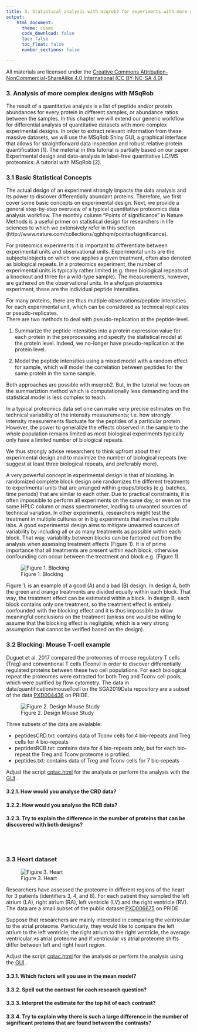 ```yaml
---
title: 3. Statistical analysis with msqrob2 for experiments with more complex designs
output:
    html_document:
      theme: cosmo      
      code_download: false
      toc: false
      toc_float: false
      number_sections: false

---
```


All materials are licensed under the [Creative Commons Attribution-NonCommercial-ShareAlike 4.0 International (CC BY-NC-SA 4.0)](https://creativecommons.org/licenses/by-nc-sa/4.0)

### 3. Analysis of more complex designs with MSqRob
The result of a quantitative analysis is a list of peptide and/or protein abundances for every protein in different samples, or abundance ratios between the samples. In this chapter we will extend our generic workflow for differential analysis of quantitative datasets with more complex experimental designs.
In order to extract relevant information from these massive datasets, we will use the MSqRob Shiny GUI, a graphical interface that allows for straightforward data inspection and robust relative protein quantification [1]. The material in this tutorial is partially based on our paper Experimental design and data-analysis in label-free quantitative LC/MS proteomics: A tutorial with MSqRob [2].


### 3.1 Basic Statistical Concepts
The actual design of an experiment strongly impacts the data analysis and its power to discover differentially abundant proteins. Therefore, we first cover some basic concepts on experimental design. Next, we provide a general step-by-step overview of a typical quantitative proteomics data analysis workflow. The monthly column “Points of significance” in Nature Methods is a useful primer on statistical design for researchers in life sciences to which we extensively refer in this section (http://www.nature.com/collections/qghhqm/pointsofsignificance).

For proteomics experiments it is important to differentiate between experimental units and observational units. Experimental units are the subjects/objects on which one applies a given treatment, often also denoted as biological repeats. In a proteomics experiment, the number of experimental units is typically rather limited (e.g. three biological repeats of a knockout and three for a wild-type sample). The measurements, however, are gathered on the observational units. In a shotgun proteomics experiment, these are the individual peptide intensities.

For many proteins, there are thus multiple observations/peptide intensities for each experimental unit, which can be considered as technical replicates or pseudo-replicates.  
There are two methods to deal with pseudo-replication at the peptide-level. 

1. Summarize the peptide intensities into a protein expression value for each protein in the preprocessing and specify the statistical model at the protein level. Indeed, we no-longer have pseudo-replication at the protein level. 

2. Model the peptide intensities using a mixed model with a random effect for sample, which will model the correlation between peptides for the same protein in the same sample. 

Both approaches are possible with msqrob2. But, in the tutorial we focus on the summariztion method which is computationally less demanding and the statistical model is less complex to teach. 

In a typical proteomics data set one can make very precise estimates on the technical variability of the intensity measurements; i.e. how strongly intensity measurements fluctuate for the peptides of a particular protein. However, the power to generalize the effects observed in the sample to the whole population remains limited as most biological experiments typically only have a limited number of biological repeats. 

We thus strongly advise researchers to think upfront about their experimental design and to maximize the number of biological repeats (we suggest at least three biological repeats, and preferably more).

A very powerful concept in experimental design is that of blocking. In randomized complete block design one randomizes the different treatments to experimental units that are arranged within groups/blocks (e.g. batches, time periods) that are similar to each other. Due to practical constraints, it is often impossible to perform all experiments on the same day, or even on the same HPLC column or mass spectrometer, leading to unwanted sources of technical variation. In other experiments, researchers might test the treatment in multiple cultures or in big experiments that involve multiple labs. A good experimental design aims to mitigate unwanted sources of variability by including all or as many treatments as possible within each block. That way, variability between blocks can be factored out from the analysis when assessing treatment effects (Figure 1). It is of prime importance that all treatments are present within each block, otherwise confounding can occur between the treatment and block e.g. (Figure 1).


![Figure 1. Blocking](./figures/blocking.png)

Figure 1. is an example of a good (A) and a bad (B) design. In design A, both the green and orange treatments are divided equally within each block. That way, the treatment effect can be estimated within a block. In design B, each block contains only one treatment, so the treatment effect is entirely confounded with the blocking effect and it is thus impossible to draw meaningful conclusions on the treatment (unless one would be willing to assume that the blocking effect is negligible, which is a very strong assumption that cannot be verified based on the design).

### 3.2 Blocking: Mouse T-cell example

Duguet et al. 2017 compared the proteomes of mouse regulatory T cells (Treg) and conventional T cells (Tconv) in order to discover differentially regulated proteins between these two cell populations. For each biological repeat the proteomes were extracted for both Treg and Tconv cell pools, which were purified by flow cytometry. The data in data/quantification/mouseTcell on the SGA2019Data repository are a subset of the data [PXD004436](https://www.ebi.ac.uk/pride/archive/projects/PXD004436) on PRIDE.

![Figure 2. Design Mouse Study](./figures/mouseTcell_RCB_design.png)

Three subsets of the data are avialable:


- peptidesCRD.txt: contains data of Tconv cells for 4 bio-repeats and Treg cells for 4 bio-repeats
- peptidesRCB.txt: contains data for 4 bio-repeats only, but for each bio-repeat the Treg and Tconv proteome is profiled.   
- peptides.txt: contains data of Treg and Tconv cells for 7 bio-repeats

Adjust the script [cptac.html](./cptac_robust.html) for the analysis or perform the analysis with the [GUI](./cptac_robust_gui.html) . 

#### 3.2.1. How would you analyse the CRD data?

#### 3.2.2. How would you analyse the RCB data?

#### 3.2.3. Try to explain the difference in the number of proteins that can be discovered with both designs?

<br/><br/>

### 3.3 Heart dataset

![Figure 3. Heart](./figures/heart.png)

Researchers have assessed the proteome in different regions of the heart for 3 patients (identifiers 3, 4, and 8). For each patient they sampled the left atrium (LA), right atrium (RA), left ventricle (LV) and the right ventricle (RV). The data are a small subset of the public dataset  [PXD006675](https://www.ebi.ac.uk/pride/archive/projects/PXD006675) on PRIDE.

Suppose that researchers are mainly interested in comparing the ventricular to the atrial proteome.
Particularly, they would like to compare the left atrium to the left ventricle, the right atrium to the right ventricle, the average ventricular vs atrial proteome and if ventricular vs atrial proteome shifts differ between left and right heart region.

Adjust the script [cptac.html](./cptac_robust.html) for the analysis or perform the analysis using the [GUI](./cptac_robust_gui.html) . 

#### 3.3.1. Which factors will you use in the mean model?

#### 3.3.2. Spell out the contrast for each research question?

#### 3.3.3. Interpret the estimate for the top hit of each contrast?

#### 3.3.4. Try to explain why there is such a large difference in the number of significant proteins that are found between the contrasts?